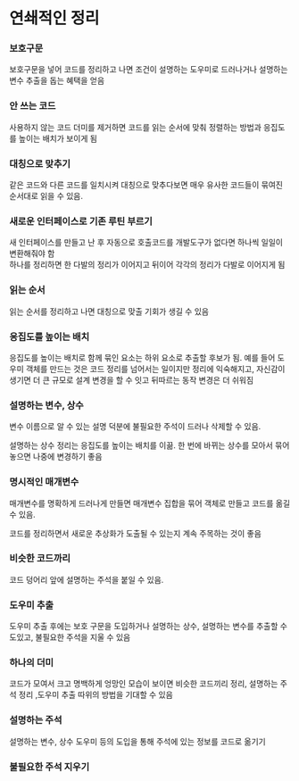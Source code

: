 # 연쇄적인 정리

### 보호구문

보호구문을 넣어 코드를 정리하고 나면 조건이 설명하는 도우미로 드러나거나 설명하는 변수 추출을 돕는 혜택을 얻음

### 안 쓰는 코드

사용하지 않는 코드 더미를 제거하면 코드를 읽는 순서에 맞춰 정렬하는 방법과 응집도를 높이는 배치가 보이게 됨

### 대칭으로 맞추기

같은 코드와 다른 코드를 일치시켜 대칭으로 맞추다보면 매우 유사한 코드들이 묶여진 순서대로 읽을 수 있음.

### 새로운 인터페이스로 기존 루틴 부르기

새 인터페이스를 만들고 난 후 자동으로 호출코드를 개발도구가 없다면 하나씩 일일이 변환해줘야 함  
하나를 정리하면 한 다발의 정리가 이어지고 뒤이어 각각의 정리가 다발로 이어지게 됨

### 읽는 순서

읽는 순서를 정리하고 나면 대칭으로 맞출 기회가 생길 수 있음

### 응집도를 높이는 배치

응집도를 높이는 배치로 함께 묶인 요소는 하위 요소로 추출할 후보가 됨.
예를 들어 도우미 객체를 만드는 것은 코드 정리를 넘어서는 일이지만 정리에 익숙해지고, 자신감이 생기면 더 큰 규모로 설계 변경을 할 수 잇고 뒤따르는 동작 변경은 더 쉬워짐

### 설명하는 변수, 상수

변수 이름으로 알 수 있는 설명 덕분에 불필요한 주석이 드러나 삭제할 수 있음.

설명하는 상수 정리는 응집도를 높이는 배치를 이끎. 한 번에 바뀌는 상수를 모아서 묶어 놓으면 나중에 변경하기 좋음

### 명시적인 매개변수

매개변수를 명확하게 드러나게 만들면 매개변수 집합을 묶어 객체로 만들고 코드를 옮길 수 있음.

코드를 정리하면서 새로운 추상화가 도출될 수 있는지 계속 주목하는 것이 좋음

### 비슷한 코드까리

코드 덩어리 앞에 설명하는 주석을 붙일 수 있음.

### 도우미 추출

도우미 추출 후에는 보호 구문을 도입하거나 설명하는 상수, 설명하는 변수를 추출할 수도있고, 불필요한 주석을 지울 수 있음

### 하나의 더미

코드가 모여서 크고 명백하게 엉망인 모습이 보이면 비슷한 코드끼리 정리, 설명하는 주석 정리 ,도우미 추출 따위의 방법을 기대할 수 있음

### 설명하는 주석

설명하는 변수, 상수 도우미 등의 도입을 통해 주석에 있는 정보를 코드로 옮기기

### 불필요한 주석 지우기
